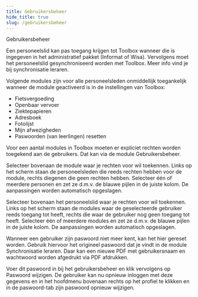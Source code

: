 ```yaml
---
title: Gebruikersbeheer
hide_title: true
slug: /gebruikersbeheer
---
```


<ImageTitle img="gebruikersbeheer.png">Gebruikersbeheer</ImageTitle>

Een personeelslid kan pas toegang krijgen tot Toolbox wanneer die is ingegeven in het administratief pakket (Informat of Wisa). Vervolgens moet het personeelslid gesynchroniseerd worden met Toolbox. Meer info vind je bij synchronisatie leraren.

Volgende modules zijn voor alle personeelsleden onmiddellijk toegankelijk wanneer de module geactiveerd is in de instellingen van Toolbox:
- Fietsvergoeding 
- Openbaar vervoer 
- Ziektepapieren
- Adresboek 
- Fotolijst
- Mijn afwezigheden
- Paswoorden (van leerlingen) resetten 

Voor een aantal modules in Toolbox moeten er expliciet rechten worden toegekend aan de gebruikers. Dat kan via de module Gebruikersbeheer.

<LegacyAction img="gebruikersbeheer.png" text="Gebruikers aan beveiligingsgroepen koppelen" />

Selecteer bovenaan de module waar je rechten voor wil toekennen. Links op het scherm staan de personeelsleden die reeds rechten hebben voor de module, rechts diegenen die geen rechten hebben. Selecteer één of meerdere personen en zet ze d.m.v. de blauwe pijlen in de juiste kolom. De aanpassingen worden automatisch opgeslagen.

<LegacyAction img="gebruikers.png" text="Beveiligingsgroepen aan gebruikers koppelen" />

Selecteer bovenaan het personeelslid waar je rechten voor wil toekennen. Links op het scherm staan de modules waar de geselecteerde gebruiker reeds toegang tot heeft, rechts die waar de gebruiker nog geen toegang tot heeft. Selecteer één of meerdere modules en zet ze d.m.v. de blauwe pijlen in de juiste kolom. De aanpassingen worden automatisch opgeslagen.

<LegacyAction img="paswoord.png" text="Paswoord wijzigen" />

Wanneer een gebruiker zijn paswoord niet meer kent, kan het hier gereset worden. Gebruik hiervoor het origineel paswoord dat je vindt in de module Synchronisatie leraren. Daar kan een nieuwe PDF met gebruikersnaam en wachtwoord worden afgedrukt via PDF afdrukken. 

Voer dit paswoord in bij het gebruikersbeheer en klik vervolgens op Paswoord wijzigen. De gebruiker kan nu opnieuw inloggen met deze gegevens en in het hoofdmenu bovenaan rechts op het profiel te klikken en in de paswoord-tab zijn paswoord opnieuw wijzigen.